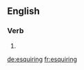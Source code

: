 
==English==

===Verb===
{{head|en}}

# {{present participle of|esquire|lang=en}}

[[de:esquiring]]
[[fr:esquiring]]
